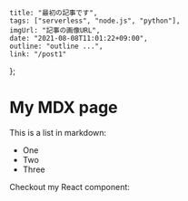     title: "最初の記事です",
    tags: ["serverless", "node.js", "python"],
    imgUrl: "記事の画像URL",
    date: "2021-08-08T11:01:22+09:00",
    outline: "outline ...",
    link: "/post1"
};

# My MDX page

This is a list in markdown:

- One
- Two
- Three

Checkout my React component:
